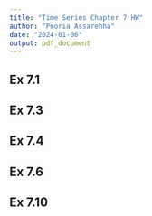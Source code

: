 ```yaml
---
title: "Time Series Chapter 7 HW"
author: "Pooria Assarehha"
date: "2024-01-06"
output: pdf_document
---
```


## Ex 7.1

## Ex 7.3

## Ex 7.4

## Ex 7.6

## Ex 7.10
